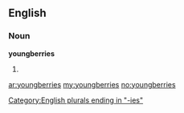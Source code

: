 ==English==

===Noun===
'''youngberries'''

# {{plural of|[[youngberry]]}}

[[Category:English plurals ending in "-ies"]]

[[ar:youngberries]]
[[my:youngberries]]
[[no:youngberries]]